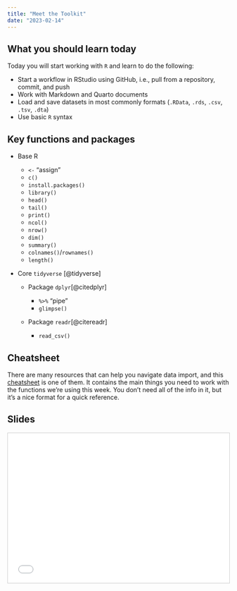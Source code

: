 ```yaml
---
title: "Meet the Toolkit"
date: "2023-02-14"
---
```


## What you should learn today

Today you will start working with `R` and learn to do the following:

-   Start a workflow in RStudio using GitHub, i.e., pull from a repository, commit, and push
-   Work with Markdown and Quarto documents
-   Load and save datasets in most commonly formats (`.RData`, `.rds`, `.csv`, `.tsv`, `.dta`)
-   Use basic `R` syntax

## Key functions and packages

-   Base R

    -   `<-` "assign"
    -   `c()`
    -   `install.packages()`
    -   `library()`
    -   `head()`
    -   `tail()`
    -   `print()`
    -   `ncol()`
    -   `nrow()`
    -   `dim()`
    -   `summary()`
    -   `colnames()`/`rownames()`
    -   `length()`

-   Core `tidyverse` [@tidyverse]

    -   Package `dplyr`[@citedplyr]

        -   `%>%` "pipe"
        -   `glimpse()`

    -   Package `readr`[@citereadr]

        -   `read_csv()`

## Cheatsheet

There are many resources that can help you navigate data import, and this [cheatsheet](https://posit.co/wp-content/uploads/2022/10/data-import.pdf) is one of them. It contains the main things you need to work with the functions we're using this week. You don't need all of the info in it, but it's a nice format for a quick reference.

## Slides


<iframe src="../files/week01_Meet_the_Toolkit.pdf#toolbar=0" frameborder="0" marginwidth="0" marginheight="0" scrolling="no"  style="border:1px solid #CCC; border-width:1px; margin-bottom:5px; max-width: 100%;" allowfullscreen width="604.8" height="339.84">

